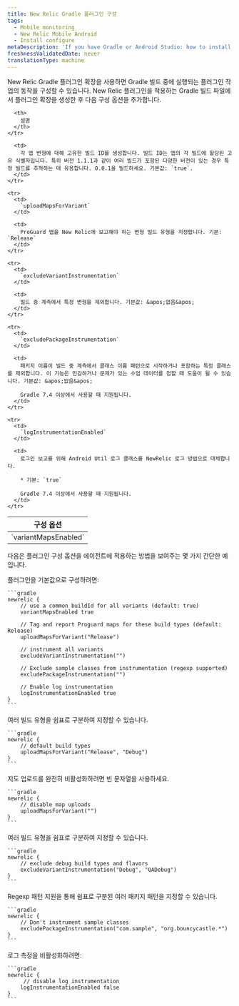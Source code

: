 ```yaml
---
title: New Relic Gradle 플러그인 구성
tags:
  - Mobile monitoring
  - New Relic Mobile Android
  - Install configure
metaDescription: 'If you have Gradle or Android Studio: how to install New Relic mobile monitoring.'
freshnessValidatedDate: never
translationType: machine
---
```


New Relic Gradle 플러그인 확장을 사용하면 Gradle 빌드 중에 실행되는 플러그인 작업의 동작을 구성할 수 있습니다. New Relic 플러그인을 적용하는 Gradle 빌드 파일에서 플러그인 확장을 생성한 후 다음 구성 옵션을 추가합니다.

<table>
  <thead>
    <tr>
      <th style={{ width: "220px" }}>
        구성 옵션
      </th>

      <th>
        설명
      </th>
    </tr>
  </thead>

  <tbody>
    <tr>
      <td>
        `variantMapsEnabled`
      </td>

      <td>
        각 앱 변형에 대해 고유한 빌드 ID를 생성합니다. 빌드 ID는 앱의 각 빌드에 할당된 고유 식별자입니다. 특히 버전 1.1.1과 같이 여러 빌드가 포함된 다양한 버전이 있는 경우 특정 빌드를 추적하는 데 유용합니다. 0.0.1을 빌드하세요. 기본값: `true`.
      </td>
    </tr>

    <tr>
      <td>
        `uploadMapsForVariant`
      </td>

      <td>
        ProGuard 맵을 New Relic에 보고해야 하는 변형 빌드 유형을 지정합니다. 기본: `Release`
      </td>
    </tr>

    <tr>
      <td>
        `excludeVariantInstrumentation`
      </td>

      <td>
        빌드 중 계측에서 특정 변형을 제외합니다. 기본값: &apos;없음&apos;
      </td>
    </tr>

    <tr>
      <td>
        `excludePackageInstrumentation`
      </td>

      <td>
        패키지 이름이 빌드 중 계측에서 클래스 이름 패턴으로 시작하거나 포함하는 특정 클래스를 제외합니다. 이 기능은 민감하거나 문제가 있는 수업 데이터를 접할 때 도움이 될 수 있습니다. 기본값: &apos;없음&apos;

        Gradle 7.4 이상에서 사용할 때 지원됩니다.
      </td>
    </tr>

    <tr>
      <td>
        `logInstrumentationEnabled`
      </td>

      <td>
        로그인 보고를 위해 Android Util 로그 클래스를 NewRelic 로그 방법으로 대체합니다.

        * 기본: `true`

        Gradle 7.4 이상에서 사용할 때 지원됩니다.
      </td>
    </tr>
  </tbody>
</table>

다음은 플러그인 구성 옵션을 에이전트에 적용하는 방법을 보여주는 몇 가지 간단한 예입니다.

<CollapserGroup>
  <Collapser id="app-level" title="앱 수준 build.gradle 예제">
    플러그인을 기본값으로 구성하려면:

    ```gradle
    newrelic {
        // use a common buildId for all variants (default: true)
        variantMapsEnabled true

        // Tag and report Proguard maps for these build types (default: Release)
        uploadMapsForVariant("Release")

        // instrument all variants
        excludeVariantInstrumentation("")

        // Exclude sample classes from instrumentation (regexp supported)
        excludePackageInstrumentation("")

        // Enable log instrumentation
        logInstrumentationEnabled true
    }
    ```
  </Collapser>

  <Collapser id="app-level" title="여러 변형에 대해 지도 업로드 활성화">
    여러 빌드 유형을 쉼표로 구분하여 지정할 수 있습니다.

    ```gradle
    newrelic {
        // default build types
        uploadMapsForVariant("Release", "Debug")
    }
    ```
  </Collapser>

  <Collapser id="app-level" title="지도 업로드 비활성화">
    지도 업로드를 완전히 비활성화하려면 빈 문자열을 사용하세요.

    ```gradle
    newrelic {
        // disable map uploads
        uploadMapsForVariant("")
    }
    ```
  </Collapser>

  <Collapser id="app-level" title="디버그 변형 계측 비활성화">
    여러 빌드 유형을 쉼표로 구분하여 지정할 수 있습니다.

    ```gradle
    newrelic {
        // exclude debug build types and flavors
        excludeVariantInstrumentation("Debug", "QADebug")
    }
    ```
  </Collapser>

  <Collapser id="app-level" title="특정 클래스의 계측 비활성화">
    Regexp 패턴 지원을 통해 쉼표로 구분된 여러 패키지 패턴을 지정할 수 있습니다.

    ```gradle
    newrelic {
        // Don't instrument sample classes
        excludePackageInstrumentation("com.sample", "org.bouncycastle.*")
    }
    ```
  </Collapser>

  <Collapser id="app-level" title="로그 측정, 장비 비활성화">
    로그 측정을 비활성화하려면:

    ```gradle
    newrelic {
         // disable log instrumentation
        logInstrumentationEnabled false
    }
    ```
  </Collapser>
</CollapserGroup>